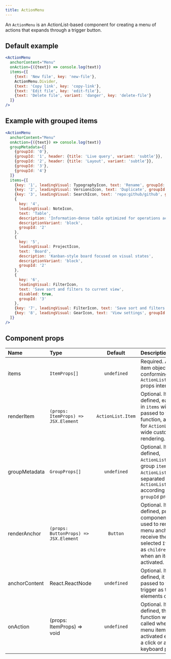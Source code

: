 ```yaml
---
title: ActionMenu
---
```


An `ActionMenu` is an ActionList-based component for creating a menu of actions that expands through a trigger button.

## Default example

```jsx live
<ActionMenu
  anchorContent="Menu"
  onAction={({text}) => console.log(text)}
  items={[
    {text: 'New file', key: 'new-file'},
    ActionMenu.Divider,
    {text: 'Copy link', key: 'copy-link'},
    {text: 'Edit file', key: 'edit-file'},
    {text: 'Delete file', variant: 'danger', key: 'delete-file'}
  ]}
/>
```

## Example with grouped items

```jsx live
<ActionMenu
  anchorContent="Menu"
  onAction={({text}) => console.log(text)}
  groupMetadata={[
    {groupId: '0'},
    {groupId: '1', header: {title: 'Live query', variant: 'subtle'}},
    {groupId: '2', header: {title: 'Layout', variant: 'subtle'}},
    {groupId: '3'},
    {groupId: '4'}
  ]}
  items={[
    {key: '1', leadingVisual: TypographyIcon, text: 'Rename', groupId: '0'},
    {key: '2', leadingVisual: VersionsIcon, text: 'Duplicate', groupId: '0'},
    {key: '3', leadingVisual: SearchIcon, text: 'repo:github/github', groupId: '1'},
    {
      key: '4',
      leadingVisual: NoteIcon,
      text: 'Table',
      description: 'Information-dense table optimized for operations across teams',
      descriptionVariant: 'block',
      groupId: '2'
    },
    {
      key: '5',
      leadingVisual: ProjectIcon,
      text: 'Board',
      description: 'Kanban-style board focused on visual states',
      descriptionVariant: 'block',
      groupId: '2'
    },
    {
      key: '6',
      leadingVisual: FilterIcon,
      text: 'Save sort and filters to current view',
      disabled: true,
      groupId: '3'
    },
    {key: '7', leadingVisual: FilterIcon, text: 'Save sort and filters to new view', groupId: '3'},
    {key: '8', leadingVisual: GearIcon, text: 'View settings', groupId: '4'}
  ]}
/>
```

## Component props

| Name          | Type                                  |      Default      | Description                                                                                                                                                          |
| :------------ | :------------------------------------ | :---------------: | :------------------------------------------------------------------------------------------------------------------------------------------------------------------- |
| items         | `ItemProps[]`                         |    `undefined`    | Required. A list of item objects conforming to the `ActionList.Item` props interface.                                                                                |
| renderItem    | `(props: ItemProps) => JSX.Element`   | `ActionList.Item` | Optional. If defined, each item in `items` will be passed to this function, allowing for `ActionList`-wide custom item rendering.                                    |
| groupMetadata | `GroupProps[]`                        |    `undefined`    | Optional. If defined, `ActionList` will group `items` into `ActionList.Group`s separated by `ActionList.Divider` according to their `groupId` property.              |
| renderAnchor  | `(props: ButtonProps) => JSX.Element` |     `Button`      | Optional. If defined, provided component will be used to render the menu anchor. Will receive the selected `Item` text as `children` prop when an item is activated. |
| anchorContent | React.ReactNode                       |    `undefined`    | Optional. If defined, it will be passed to the trigger as the elements child.                                                                                        |
| onAction      | (props: ItemProps) => void            |    `undefined`    | Optional. If defined, this function will be called when a menu item is activated either by a click or a keyboard press.                                              |

